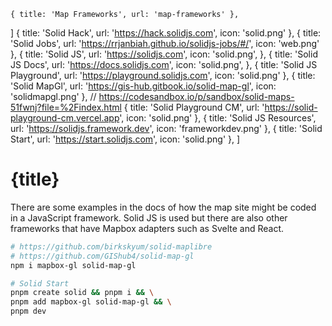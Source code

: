     { title: 'Map Frameworks', url: 'map-frameworks' },
]
    { title: 'Solid Hack', url: 'https://hack.solidjs.com', icon: 'solid.png' },
    { title: 'Solid Jobs', url: 'https://rrjanbiah.github.io/solidjs-jobs/#/', icon: 'web.png' },
    { title: 'Solid JS',  url: 'https://solidjs.com', icon: 'solid.png', },
    { title: 'Solid JS Docs',  url: 'https://docs.solidjs.com', icon: 'solid.png', },
    { title: 'Solid JS Playground', url: 'https://playground.solidjs.com', icon: 'solid.png' },
    { title: 'Solid MapGl', url: 'https://gis-hub.gitbook.io/solid-map-gl', icon: 'solidmapgl.png' }, // https://codesandbox.io/p/sandbox/solid-maps-51fwnj?file=%2Findex.html
    { title: 'Solid Playground CM', url: 'https://solid-playground-cm.vercel.app', icon: 'solid.png' },
    { title: 'Solid JS Resources', url: 'https://solidjs.framework.dev', icon: 'frameworkdev.png' },
    { title: 'Solid Start', url: 'https://start.solidjs.com', icon: 'solid.png' },
]

# {title}

<Backlinks backlinks={backlinks}/>

There are some examples in the docs of how the map site might be coded in a JavaScript framework. Solid JS is used but there are also other frameworks that have Mapbox adapters such as Svelte and React.

```bash
# https://github.com/birkskyum/solid-maplibre
# https://github.com/GIShub4/solid-map-gl
npm i mapbox-gl solid-map-gl

# Solid Start
pnpm create solid && pnpm i && \
pnpm add mapbox-gl solid-map-gl && \
pnpm dev
```

<LinkList links={links}/>

<div style="height:100vh;position:absolute;width:80%;"> 
    <SolidDemo />
</div>